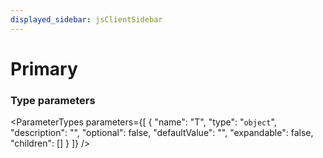 ```yaml
---
displayed_sidebar: jsClientSidebar
---
```



# Primary

### Type parameters

<ParameterTypes parameters={[
  {
    "name": "T",
    "type": "`object`",
    "description": "",
    "optional": false,
    "defaultValue": "",
    "expandable": false,
    "children": []
  }
]} />
